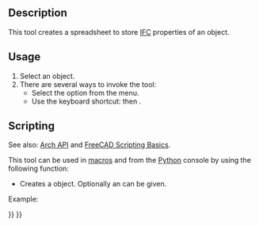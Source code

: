 <languages/>

{{Docnav
|[[BIM_IfcExplorer|IfcExplorer]]
|[[Arch_Panel|Panel]]
|[[BIM_Workbench|BIM]]
|IconL=BIM_IfcExplorer.svg
|IconR=Arch_Panel.svg
|IconC=Workbench_BIM.svg
}}

{{GuiCommand
|Name=Arch IfcSpreadsheet
|MenuLocation=Utils → New IFC Spreadsheet
|Workbenches=[[BIM_Workbench|BIM]]
|Shortcut={{KEY|I}} {{KEY|P}}
|SeeAlso=[[Arch_IFC|Arch IFC]]
}}

== Description ==

This tool creates a spreadsheet to store [[Arch_IFC|IFC]] properties of an object.

==Usage==

# Select an object.
# There are several ways to invoke the tool: 
#* Select the {{MenuCommand|Utils → [[Image:Arch_IfcSpreadsheet.svg|16px]] New IFC Spreadsheet}} option from the menu.
#* Use the keyboard shortcut: {{KEY|I}} then {{KEY|P}}.

== Scripting ==

See also: [[Arch_API|Arch API]] and [[FreeCAD_Scripting_Basics|FreeCAD Scripting Basics]].

This tool can be used in [[Macros|macros]] and from the [[Python|Python]] console by using the following function:
{{Code|code=
spreadsheet = makeIfcSpreadsheet(archobj=None)
}}

* Creates a {{incode|spreadsheet}} object. Optionally an {{incode|archobj}} can be given.

Example:
{{Code|code=
import FreeCAD, Draft, Arch

Line = Draft.makeWire([FreeCAD.Vector(0, 0, 0), FreeCAD.Vector(2000, 2000, 0)])
Wall = Arch.makeWall(Line, width=150, height=3000)
FreeCAD.ActiveDocument.recompute()

spreadsheet = Arch.makeIfcSpreadsheet(Wall)
}}


{{Docnav
|[[BIM_IfcExplorer|IfcExplorer]]
|[[Arch_Panel|Panel]]
|[[BIM_Workbench|BIM]]
|IconL=BIM_IfcExplorer.svg
|IconR=Arch_Panel.svg
|IconC=Workbench_BIM.svg
}}

{{BIM_Tools_navi{{#translation:}}}}
{{Userdocnavi{{#translation:}}}}